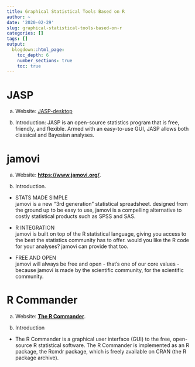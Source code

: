 ```yaml
---
title: Graphical Statistical Tools Based on R
author: ~
date: '2020-02-29'
slug: graphical-statistical-tools-based-on-r
categories: []
tags: []
output:
  blogdown::html_page:
    toc_depth: 6
    number_sections: true
    toc: true
---
```


# JASP

a. Website: [JASP-desktop](https://github.com/jasp-stats/jasp-desktop)

b. Introduction: JASP is an open-source statistics program that is free, friendly, and flexible. Armed with an easy-to-use GUI, JASP allows both classical and Bayesian analyses.

# jamovi

a. Website: __[https://www.jamovi.org/](https://www.jamovi.org/)__.

b. Introduction.

- STATS MADE SIMPLE <br>
    jamovi is a new “3rd generation” statistical spreadsheet. designed from the ground up to be easy to use, jamovi is a compelling alternative to costly statistical products such as SPSS and SAS.

- R INTEGRATION <br> 
    jamovi is built on top of the R statistical language, giving you access to the best the statistics community has to offer. would you like the R code for your analyses? jamovi can provide that too.

- FREE AND OPEN <br>
    jamovi will always be free and open - that's one of our core values - because jamovi is made by the scientific community, for the scientific community.

# R Commander

a. Website: __[The R Commander](https://socialsciences.mcmaster.ca/jfox/Misc/Rcmdr/index.html)__.

b.  Introduction

- The R Commander is a graphical user interface (GUI) to the free, open-source R statistical software. The R Commander is implemented as an R package, the Rcmdr package, which is freely available on CRAN (the R package archive).
